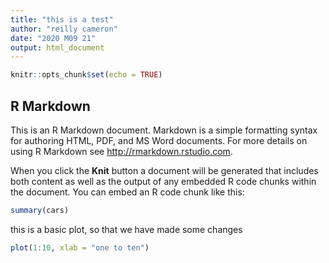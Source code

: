 ```yaml
---
title: "this is a test"
author: "reilly cameron"
date: "2020 M09 21"
output: html_document
---
```


```r
knitr::opts_chunk$set(echo = TRUE)
```

## R Markdown

This is an R Markdown document. Markdown is a simple formatting syntax for authoring HTML, PDF, and MS Word documents. For more details on using R Markdown see <http://rmarkdown.rstudio.com>.

When you click the **Knit** button a document will be generated that includes both content as well as the output of any embedded R code chunks within the document. You can embed an R code chunk like this:

```r
summary(cars)
```

this is a basic plot, so that we have made some changes 

```r
plot(1:10, xlab = "one to ten")
```




